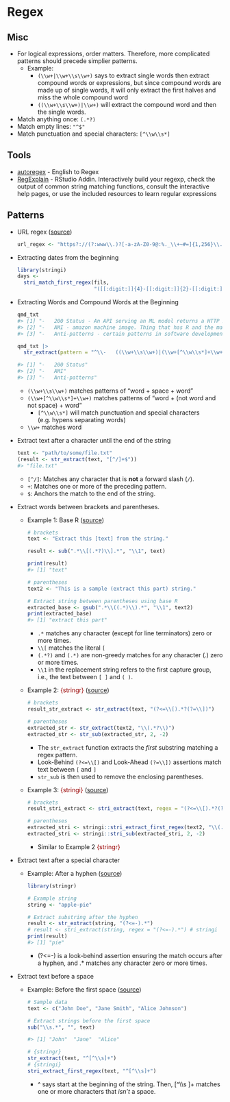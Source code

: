 # Regex {#sec-regex .unnumbered}

## Misc {#sec-regex-misc .unnumbered}

-   For logical expressions, order matters. Therefore, more complicated patterns should precede simplier patterns.
    -   [Example]{.ribbon-highlight}:
        -   `(\\w+|\\w+\\s\\w+)` says to extract single words then extract compound words or expressions, but since compound words are made up of single words, it will only extract the first halves and miss the whole compound word
        -   `((\\w+\\s\\w+)|\\w+)` will extract the compound word and then the single words.
-   Match anything once: `(.*?)`
-   Match empty lines: `"^$"`
-   Match punctuation and special characters: `[^\\w\\s*]`

## Tools {#sec-regex-tools .unnumbered}

-   [autoregex](https://www.autoregex.xyz/) - English to Regex
-   [RegExplain](https://github.com/gadenbuie/regexplain) - RStudio Addin. Interactively build your regexp, check the output of common string matching functions, consult the interactive help pages, or use the included resources to learn regular expressions

## Patterns {#sec-regex-pats .unnumbered}

-   URL regex ([source](https://dailydrop.hrbrmstr.dev/2024/12/04/drop-565-2024-12-04-all-strings-attached/))

    ``` r
    url_regex <- "https?://(?:www\\.)?[-a-zA-Z0-9@:%._\\+~#=]{1,256}\\.[a-zA-Z0-9()]{1,6}\\b(?:[-a-zA-Z0-9()@:%_\\+.~#?&//=]*)"
    ```

-   Extracting dates from the beginning

    ``` r
    library(stringi)
    days <- 
      stri_match_first_regex(fils, 
                             "([[:digit:]]{4}-[[:digit:]]{2}-[[:digit:]]{2})")[,2]
    ```

-   Extracting Words and Compound Words at the Beginning

    ``` r
    qmd_txt
    #> [1] "-   200 Status - An API serving an ML model returns a HTTP 200 OK success status response code indicates that the request has succeeded." 
    #> [2] "-   AMI - amazon machine image. Thing that has R and the main packages you need to load onto the cloud server"
    #> [3] "-   Anti-patterns - certain patterns in software development that are considered bad programming practices."
    ```

    ``` r
    qmd_txt |> 
      str_extract(pattern = "^\\-   ((\\w+\\s\\w+)|(\\w+[^\\w\\s*]+\\w+)|\\w+)")

    #> [1] "-   200 Status"                 
    #> [2] "-   AMI"          
    #> [3] "-   Anti-patterns"
    ```

    -   `(\\w+\\s\\w+)` matches patterns of "word + space + word"
    -   `(\\w+[^\\w\\s*]+\\w+)` matches patterns of "word + (not word and not space) + word"
        -   `[^\\w\\s*]` will match punctuation and special characters (e.g. hypens separating words)
    -   `\\w+` matches word

-   Extract text after a character until the end of the string

    ``` r
    text <- "path/to/some/file.txt"
    (result <- str_extract(text, "[^/]+$"))
    #> "file.txt"
    ```

    -   `[^/]`: Matches any character that is **not** a forward slash (`/`).
    -   `+`: Matches one or more of the preceding pattern.
    -   `$`: Anchors the match to the end of the string.

-   Extract words between brackets and parentheses.

    -   [Example 1]{.ribbon-highlight}: Base R ([source](https://www.spsanderson.com/steveondata/posts/2024-06-25/))

        ``` .r
        # brackets
        text <- "Extract this [text] from the string."

        result <- sub(".*\\[(.*?)\\].*", "\\1", text)

        print(result)
        #> [1] "text"

        # parentheses
        text2 <- "This is a sample (extract this part) string."

        # Extract string between parentheses using base R
        extracted_base <- gsub(".*\\((.*)\\).*", "\\1", text2)
        print(extracted_base)
        #> [1] "extract this part"
        ```

        -   `.*` matches any character (except for line terminators) zero or more times.
        -   `\\[` matches the literal `[`
        -   `(.*?)` and `(.*)` are non-greedy matches for any character (.) zero or more times.
        -   `\\1` in the replacement string refers to the first capture group, i.e., the text between `[ ]` and `( )`.

    -   [Example 2]{.ribbon-highlight}: [{stringr}]{style="color: #990000"} ([source](https://www.spsanderson.com/steveondata/posts/2024-06-25/))

        ``` r
        # brackets
        result_str_extract <- str_extract(text, "(?<=\\[).*?(?=\\])")

        # parentheses
        extracted_str <- str_extract(text2, "\\(.*?\\)")
        extracted_str <- str_sub(extracted_str, 2, -2)
        ```

        -   The `str_extract` function extracts the *first* substring matching a regex pattern.
        -   Look-Behind `(?<=\\[)` and Look-Ahead `(?=\\])` assertions match text between `[` and `]`
        -   `str_sub` is then used to remove the enclosing parentheses.

    -   [Example 3]{.ribbon-highlight}: [{stringi}]{style="color: #990000"} ([source](https://www.spsanderson.com/steveondata/posts/2024-06-25/))

        ``` r
        # brackets
        result_stri_extract <- stri_extract(text, regex = "(?<=\\[).*?(?=\\])")

        # parentheses
        extracted_stri <- stringi::stri_extract_first_regex(text2, "\\(.*?\\)")
        extracted_stri <- stringi::stri_sub(extracted_stri, 2, -2)
        ```

        -   Similar to Example 2 [{stringr}]{style="color: #990000"}

-   Extract text after a special character

    -   [Example]{.ribbon-highlight}: After a hyphen ([source](https://www.r-bloggers.com/2024/07/how-to-extract-string-after-a-specific-character-in-r/))

        ``` r
        library(stringr)

        # Example string
        string <- "apple-pie"

        # Extract substring after the hyphen
        result <- str_extract(string, "(?<=-).*")
        # result <- stri_extract(string, regex = "(?<=-).*") # stringi
        print(result) 
        #> [1] "pie"
        ```

        -   [(?\<=-)]{.arg-text} is a look-behind assertion ensuring the match occurs after a hyphen, and [.\*]{.arg-text} matches any character zero or more times.

-   Extract text before a space

    -   [Example]{.ribbon-highlight}: Before the first space ([source](https://www.r-bloggers.com/2024/07/extracting-strings-before-a-space-in-r/))

        ``` r
        # Sample data
        text <- c("John Doe", "Jane Smith", "Alice Johnson")

        # Extract strings before the first space
        sub("\\s.*", "", text)

        #> [1] "John"  "Jane"  "Alice"

        # {stringr}
        str_extract(text, "^[^\\s]+")
        # {stringi}
        stri_extract_first_regex(text, "^[^\\s]+")
        ```

        -   [\^]{.arg-text} says start at the beginning of the string. Then, [\[\^\\\\s \]+]{.arg-text} matches one or more characters that *isn't* a space.
